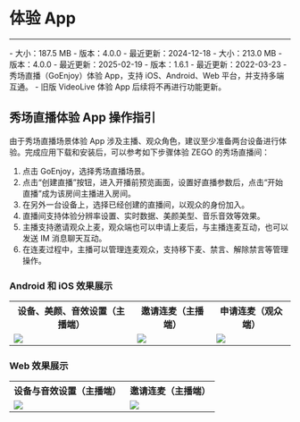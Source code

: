 # 体验 App

- - -

<CardGroup cols={3}>
<Card title="Android" href="https://artifact-demo.zego.im/GoEnjoy/GoEnjoy.apk" >
- 大小：187.5 MB
- 版本：4.0.0
- 最近更新：2024-12-18

<QRCode content="https://doc-zh.zego.im/solution-live-streaming-ios/download-demo"/>
</Card>
<Card title="iOS"  href="https://apps.apple.com/cn/app/goenjoy/id1554247729" target="_blank">
- 大小：213.0 MB
- 版本：4.0.0
- 最近更新：2025-02-19

<QRCode content="https://apps.apple.com/cn/app/goenjoy/id1554247729" />
</Card>
<Card title="Web"  href="https://goenjoy.zego.im/#/appEntrance" target="_blank">
- 版本：1.6.1
- 最近更新：2022-03-23

</Card>
</CardGroup>

<Note title="说明">
- 秀场直播（GoEnjoy）体验 App，支持 iOS、Android、Web 平台，并支持多端互通。
- 旧版 VideoLive 体验 App 后续将不再进行功能更新。
</Note>

## 秀场直播体验 App 操作指引

由于秀场直播场景体验 App 涉及主播、观众角色，建议至少准备两台设备进行体验。完成应用下载和安装后，可以参考如下步骤体验 ZEGO 的秀场直播间：

1. 点击 GoEnjoy，选择秀场直播场景。
2. 点击“创建直播”按钮，进入开播前预览画面，设置好直播参数后，点击“开始直播”成为该房间主播进入房间。
3. 在另外一台设备上，选择已经创建的直播间，以观众的身份加入。
4. 直播间支持体验分辨率设置、实时数据、美颜美型、音乐音效等效果。
5. 主播支持邀请观众上麦，观众端也可以申请上麦后，与主播连麦互动，也可以发送 IM 消息聊天互动。
6. 在连麦过程中，主播可以管理连麦观众，支持移下麦、禁言、解除禁言等管理操作。

### Android 和 iOS 效果展示
<table>
  <tbody><tr>
    <th>设备、美颜、音效设置（主播端）</th>
    <th>邀请连麦（主播端）</th>
    <th>申请连麦（观众端）</th>
  </tr>
  <tr>
    <td><Frame width="512" height="auto" caption=""><img src="https://doc-media.zego.im/sdk-doc/Pics/GoEnjoy/GIF/goenjoy_mobile1.gif" /></Frame></td>
    <td><Frame width="512" height="auto" caption=""><img src="https://doc-media.zego.im/sdk-doc/Pics/GoEnjoy/GIF/goenjoy_mobile2.gif" /></Frame></td>
    <td><Frame width="512" height="auto" caption=""><img src="https://doc-media.zego.im/sdk-doc/Pics/GoEnjoy/GIF/goenjoy_mobile3.gif" /></Frame></td>
  </tr>
</tbody></table>

### Web 效果展示
<table>
  <tbody><tr>
    <th>设备与音效设置（主播端）</th>
    <th>邀请连麦（主播端）</th>
  </tr>
  <tr>
    <td><Frame width="512" height="auto" caption=""><img src="https://doc-media.zego.im/sdk-doc/Pics/GoEnjoy/GIF/goenjoy_web1.gif" /></Frame></td>
    <td><Frame width="512" height="auto" caption=""><img src="https://doc-media.zego.im/sdk-doc/Pics/GoEnjoy/GIF/goenjoy_web2.gif" /></Frame></td>
  </tr>
</tbody></table>
